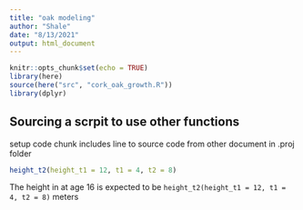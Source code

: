 ```yaml
---
title: "oak modeling"
author: "Shale"
date: "8/13/2021"
output: html_document
---
```


```r
knitr::opts_chunk$set(echo = TRUE)
library(here)
source(here("src", "cork_oak_growth.R"))
library(dplyr)
```

## Sourcing a scrpit to use other functions

setup code chunk includes line to source code from other document in .proj folder

```r
height_t2(height_t1 = 12, t1 = 4, t2 = 8)
```
The height in at age 16 is expected to be `height_t2(height_t1 = 12, t1 = 4, t2 = 8)` meters
